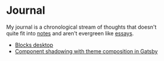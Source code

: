 # Journal

My journal is a chronological stream of thoughts that doesn't  
quite fit into [notes](/txt/) and aren't evergreen like [essays](/writing).

- [Blocks desktop](/journal/88888887-blocks-desktop)
- [Component shadowing with theme composition in Gatsby](/journal/88888888-component-shadowing-with-theme-composition-in-gatsby)
